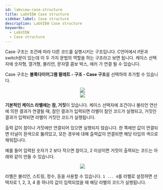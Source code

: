 ```yaml
---
id: labview-case-structure
title: LabVIEW Case structure
sidebar_label: Case structure
description: LabVIEW Case structure
keywords:
  - LabVIEW
  - Case structure
---
```



Case 구조는 조건에 따라 다른 코드를 실행시키는 구조입니다. C언어에서 if문과 switch문이 있는데 이 두 가지 문법의 역할을 하는 구조라고 보면 됩니다. 케이스 선택자에 숫자형, 열거형, 불리언, 문자열 콤보 박스, 에러 가 연결 될 수 있습니다.

Case 구조는 **블록다이어그램 팔레트 - 구조 - Case 구조**를 선택하여 추가할 수 있습니다.

<center>
  <img src={useBaseUrl("img/lang/labview/labview-create-case.gif")} />
</center>

<center>
  <img src={useBaseUrl("img/lang/labview/labview-case-term.png")} />
</center>

**기본적인 케이스 라벨에는 참, 거짓**이 있습니다. 케이스 선택자에 조건이나 불리언 연산에 의한 결과가 연결될 때, 참인 결과가 입력되면 라벨이 참인 코드가 실행되고, 거짓인 결과가 입력되면 라벨이 거짓인 코드가 실행됩니다.

출력 값이 참이나 거짓에만 연결되어 있으면 실행되지 않습니다. 한 쪽에만 값이 연결되면 터널이 흰색으로 뚫려있고, 모든 경우에 대해 출력값이 연결되면 해당 타입의 색으로 채워집니다.

예를 들어 입력된 숫자가 2 보다 작으면 참이고, 2 이상이면 거짓이 출력되는 코드는 아래와 같이 만들 수 있습니다.

<center>
  <img src={useBaseUrl("img/lang/labview/labview-case-example.gif")} />
</center>

라벨은 불리언, 스트링, 정수, 등을 사용할 수 있습니다. `1 ... 4`를 라벨로 설정하면 선택자로 1, 2, 3, 4 중 하나의 값이 입력되었을 때 해당 라벨의 코드가 실행됩니다.
